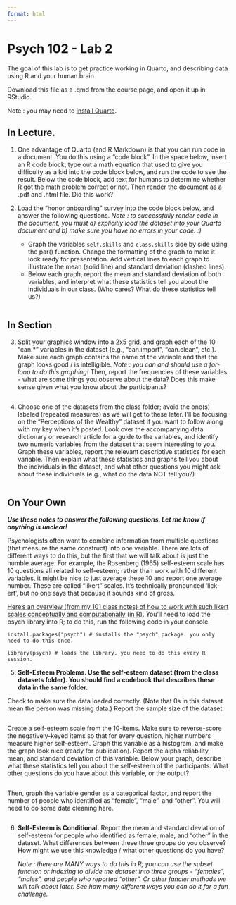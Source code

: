 ```yaml
---
format: html
---
```


# Psych 102 - Lab 2

The goal of this lab is to get practice working in Quarto, and describing data using R and your human brain.

Download this file as a .qmd from the course page, and open it up in RStudio.

Note : you may need to [install Quarto](https://quarto.org/docs/get-started/).

## In Lecture.

1.  One advantage of Quarto (and R Markdown) is that you can run code in a document. You do this using a "code block". In the space below, insert an R code block, type out a math equation that used to give you difficulty as a kid into the code block below, and run the code to see the result. Below the code block, add text for humans to determine whether R got the math problem correct or not. Then render the document as a .pdf and .html file. Did this work?

2.  Load the "honor onboarding" survey into the code block below, and answer the following questions. *Note : to successfully render code in the document, you must a) explicitly load the dataset into your Quarto document and b) make sure you have no errors in your code. :)*

    -   Graph the variables `self.skills` and `class.skills` side by side using the par() function. Change the formatting of the graph to make it look ready for presentation. Add vertical lines to each graph to illustrate the mean (solid line) and standard deviation (dashed lines).
    -   Below each graph, report the mean and standard deviation of both variables, and interpret what these statistics tell you about the individuals in our class. (Who cares? What do these statistics tell us?)

```r

```

## In Section

3.  Split your graphics window into a 2x5 grid, and graph each of the 10 "can.\*" variables in the dataset (e.g., "can.import", "can.clean", etc.). Make sure each graph contains the name of the variable and that the graph looks good / is intelligible. *Note : you can and should use a for-loop to do this graphing!* Then, report the frequencies of these variables - what are some things you observe about the data? Does this make sense given what you know about the participants?

```r

```

4.  Choose one of the datasets from the class folder; avoid the one(s) labeled (repeated measures) as we will get to these later. I'll be focusing on the "Perceptions of the Wealthy" dataset if you want to follow along with my key when it's posted. Look over the accompanying data dictionary or research article for a guide to the variables, and identify two numeric variables from the dataset that seem interesting to you. Graph these variables, report the relevant descriptive statistics for each variable. Then explain what these statistics and graphs tell you about the individuals in the dataset, and what other questions you might ask about these individuals (e.g., what do the data NOT tell you?)

```r

```

## On Your Own

***Use these notes to answer the following questions. Let me know if anything is unclear!***

Psychologists often want to combine information from multiple questions (that measure the same construct) into one variable. There are lots of different ways to do this, but the first that we will talk about is just the humble average. For example, the Rosenberg (1965) self-esteem scale has 10 questions all related to self-esteem; rather than work with 10 different variables, it might be nice to just average these 10 and report one average number. These are called "likert" scales. It's technically pronounced 'lick-ert', but no one says that because it sounds kind of gross.

[Here's an overview (from my 101 class notes) of how to work with such likert scales conceptually and computationally (in R)](https://catterson.github.io/ystats/chapters/4R_Scales.html). You'll need to load the psych library into R; to do this, run the following code in your console.

`install.packages("psych") # installs the "psych" package. you only need to do this once.`

`library(psych) # loads the library. you need to do this every R session.`

5.  **Self-Esteem Problems. Use the self-esteem dataset (from the class datasets folder). You should find a codebook that describes these data in the same folder.**

Check to make sure the data loaded correctly. (Note that 0s in this dataset mean the person was missing data.) Report the sample size of the dataset.

```r

```

Create a self-esteem scale from the 10-items. Make sure to reverse-score the negatively-keyed items so that for every question, higher numbers measure higher self-esteem. Graph this variable as a histogram, and make the graph look nice (ready for publication). Report the alpha reliability, mean, and standard deviation of this variable. Below your graph, describe what these statistics tell you about the self-esteem of the participants. What other questions do you have about this variable, or the output?

```r

```

Then, graph the variable gender as a categorical factor, and report the number of people who identified as "female", "male", and "other". You will need to do some data cleaning here.

```r

```

6.  **Self-Esteem is Conditional.** Report the mean and standard deviation of self-esteem for people who identified as female, male, and "other" in the dataset. What differences between these three groups do you observe? How might we use this knowledge / what other questions do you have?

    *Note : there are MANY ways to do this in R; you can use the subset function or indexing to divide the dataset into three groups - "females", "males", and people who reported "other". Or other fancier methods we will talk about later. See how many different ways you can do it for a fun challenge.*

```r

```
